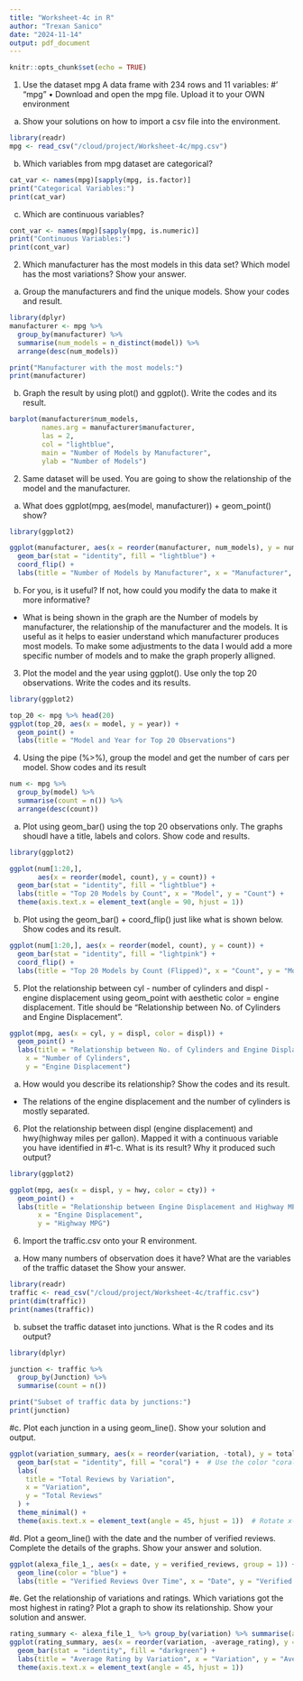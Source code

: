 ```yaml
---
title: "Worksheet-4c in R"
author: "Trexan Sanico"
date: "2024-11-14"
output: pdf_document
---
```


```r
knitr::opts_chunk$set(echo = TRUE)
```

1. Use the dataset mpg
A data frame with 234 rows and 11 variables:
#’ \describe{
#’ \item{manufacturer}{manufacturer name}
#’ \item{model}{model name}
#’ \item{displ}{engine displacement, in litres}
#’ \item{year}{year of manufacture}
#’ \item{cyl}{number of cylinders}
#’ \item{trans}{type of transmission}
#’ \item{drv}{the type of drive train, where f = front-wheel drive, r = rear wheel drive, 4 = 4wd}
#’ \item{cty}{city miles per gallon}
#’ \item{hwy}{highway miles per gallon}
#’ \item{fl}{fuel type}
#’ \item{class}{"type" of car}
#’ }
"mpg"
• Download and open the mpg file. Upload it to your OWN environment

a. Show your solutions on how to import a csv file into the environment.

```r
library(readr)
mpg <- read_csv("/cloud/project/Worksheet-4c/mpg.csv")
```

b. Which variables from mpg dataset are categorical?
```r
cat_var <- names(mpg)[sapply(mpg, is.factor)]
print("Categorical Variables:")
print(cat_var)
```
c. Which are continuous variables?

```r
cont_var <- names(mpg)[sapply(mpg, is.numeric)]
print("Continuous Variables:")
print(cont_var)
```
2. Which manufacturer has the most models in this data set? Which model has the most variations? Show your answer.

a. Group the manufacturers and find the unique models. Show your codes and result.

```r
library(dplyr)
manufacturer <- mpg %>% 
  group_by(manufacturer) %>%
  summarise(num_models = n_distinct(model)) %>%
  arrange(desc(num_models))

print("Manufacturer with the most models:")
print(manufacturer)
```

b. Graph the result by using plot() and ggplot(). Write the codes and its result.

```r
barplot(manufacturer$num_models, 
        names.arg = manufacturer$manufacturer, 
        las = 2, 
        col = "lightblue",
        main = "Number of Models by Manufacturer", 
        ylab = "Number of Models")
```
2. Same dataset will be used. You are going to show the relationship of the model and the manufacturer.

a. What does ggplot(mpg, aes(model, manufacturer)) + geom_point() show?

```r
library(ggplot2)

ggplot(manufacturer, aes(x = reorder(manufacturer, num_models), y = num_models)) +
  geom_bar(stat = "identity", fill = "lightblue") +
  coord_flip() +
  labs(title = "Number of Models by Manufacturer", x = "Manufacturer", y = "Number of Models")
```
b. For you, is it useful? If not, how could you modify the data to make it more informative?
- What is being shown in the graph are the Number of models by manufacturer, the relationship of the manufacturer and the models. It is useful as it helps to easier understand which manufacturer produces most models. To make some adjustments to the data I would add a more specific number of models and to make the graph properly alligned.

3. Plot the model and the year using ggplot(). Use only the top 20 observations. Write the codes and its results.

```r
library(ggplot2)

top_20 <- mpg %>% head(20)
ggplot(top_20, aes(x = model, y = year)) +
  geom_point() +
  labs(title = "Model and Year for Top 20 Observations")
```

4. Using the pipe (%>%), group the model and get the number of cars per model. Show codes and its result

```r
num <- mpg %>%
  group_by(model) %>%
  summarise(count = n()) %>%
  arrange(desc(count))
```

a. Plot using geom_bar() using the top 20 observations only. The graphs shoudl have a title, labels and colors. Show code and results.

```r
library(ggplot2)

ggplot(num[1:20,], 
       aes(x = reorder(model, count), y = count)) +
  geom_bar(stat = "identity", fill = "lightblue") +
  labs(title = "Top 20 Models by Count", x = "Model", y = "Count") +
  theme(axis.text.x = element_text(angle = 90, hjust = 1))
```

b. Plot using the geom_bar() + coord_flip() just like what is shown below. Show codes and its result.

```r
ggplot(num[1:20,], aes(x = reorder(model, count), y = count)) +
  geom_bar(stat = "identity", fill = "lightpink") +
  coord_flip() +
  labs(title = "Top 20 Models by Count (Flipped)", x = "Count", y = "Model")
```


5. Plot the relationship between cyl - number of cylinders and displ - engine displacement using geom_point with aesthetic color = engine displacement. Title should be “Relationship between No. of Cylinders and Engine Displacement”.

```r
ggplot(mpg, aes(x = cyl, y = displ, color = displ)) +
  geom_point() +
  labs(title = "Relationship between No. of Cylinders and Engine Displacement", 
    x = "Number of Cylinders", 
    y = "Engine Displacement")
```

a. How would you describe its relationship? Show the codes and its result.
- The relations of the engine displacement and the number of cylinders is mostly separated. 

6. Plot the relationship between displ (engine displacement) and hwy(highway miles per gallon). Mapped it with a continuous variable you have identified in #1-c. What is its result? Why it produced such output?

```r
library(ggplot2)

ggplot(mpg, aes(x = displ, y = hwy, color = cty)) +
  geom_point() +
  labs(title = "Relationship between Engine Displacement and Highway MPG", 
       x = "Engine Displacement", 
       y = "Highway MPG")
```


6. Import the traffic.csv onto your R environment.

a. How many numbers of observation does it have? What are the variables of the traffic dataset the Show your answer.

```r
library(readr)
traffic <- read_csv("/cloud/project/Worksheet-4c/traffic.csv")
print(dim(traffic)) 
print(names(traffic))
```

b. subset the traffic dataset into junctions. What is the R codes and its output?
```r
library(dplyr)

junction <- traffic %>% 
  group_by(Junction) %>% 
  summarise(count = n())

print("Subset of traffic data by junctions:")
print(junction)
```

#c. Plot each junction in a using geom_line(). Show your solution and output.
```r
ggplot(variation_summary, aes(x = reorder(variation, -total), y = total)) +
  geom_bar(stat = "identity", fill = "coral") +  # Use the color "coral"
  labs(
    title = "Total Reviews by Variation",
    x = "Variation",
    y = "Total Reviews"
  ) +
  theme_minimal() +
  theme(axis.text.x = element_text(angle = 45, hjust = 1))  # Rotate x-axis labels
```
#d. Plot a geom_line() with the date and the number of verified reviews. Complete the details of the graphs. Show your answer and solution.
```r
ggplot(alexa_file_1_, aes(x = date, y = verified_reviews, group = 1)) +
  geom_line(color = "blue") +
  labs(title = "Verified Reviews Over Time", x = "Date", y = "Verified Reviews")

```

#e. Get the relationship of variations and ratings. Which variations got the most highest in rating? Plot a graph to show its relationship. Show your solution and answer.

```r
rating_summary <- alexa_file_1_ %>% group_by(variation) %>% summarise(average_rating = mean(rating))
ggplot(rating_summary, aes(x = reorder(variation, -average_rating), y = average_rating)) +
  geom_bar(stat = "identity", fill = "darkgreen") +
  labs(title = "Average Rating by Variation", x = "Variation", y = "Average Rating") +
  theme(axis.text.x = element_text(angle = 45, hjust = 1))

```

